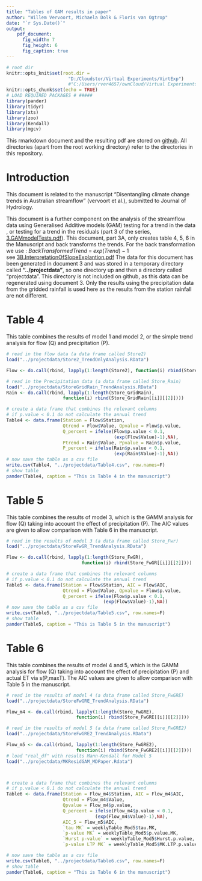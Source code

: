 ```yaml
---
title: "Tables of GAM results in paper"
author: "Willem Vervoort, Michaela Dolk & Floris van Ogtrop"
date: "`r Sys.Date()`"
output: 
    pdf_document:
      fig_width: 7
      fig_height: 6
      fig_caption: true
---
```

```r
# root dir
knitr::opts_knit$set(root.dir = 
                       "D:/Cloudstor/Virtual Experiments/VirtExp")
                       #"C:/Users/rver4657/ownCloud/Virtual Experiments/VirtExp")
knitr::opts_chunk$set(echo = TRUE)
# LOAD REQUIRED PACKAGES # #####
library(pander)
library(tidyr)
library(xts)
library(zoo)
library(Kendall)
library(mgcv)
```

This rmarkdown document and the resulting pdf are stored on  [github](https://github.com/WillemVervoort/VirtExp). All directories (apart from the root working directory) refer to the directories in this repository. 

# Introduction
This document is related to the manuscript "Disentangling climate change trends in Australian streamflow" (vervoort et al.), submitted to Journal of Hydrology.  

This document is a further component on the analysis of the streamflow data using Generalised Additive models (GAM) testing for a trend in the data , or testing for a trend in the residuals (part 3 of the series, [3.GAMmodelTests.pdf](./3.GAMmodelTests.pdf)). This document, part 3A, only creates table 4, 5, 6 in the Manuscript and back transforms the trends.
For the back transformation we use :
$BackTransformedTrend\; =\; exp(Trend) - 1$  
see [3B.InterpretationOfSlopeExplantion.pdf](./3B.InterpretationOfSlopeExplantion.pdf)
The data for this document has been generated in document 3 and was stored in a temporary directory called **"../projectdata"**, so one directory up and then a directory called "projectdata". This directory is not included on github, as this data can be regenerated using document 3.
Only the results using the precipitation data from the gridded rainfall is used here as the results from the station rainfall are not different.  

# Table 4   
This table combines the results of model 1 and model 2, or the simple trend analysis for flow (Q) and precipitation (P).  

```r
# read in the flow data (a data frame called Store2)
load("../projectdata/Store2_TrendOnlyAnalysis.RData")

Flow <- do.call(rbind, lapply(1:length(Store2), function(i) rbind(Store2[[i]][[2]])))

# read in the Precipitation data (a data frame called Store_Rain)
load("../projectdata/StoreGridRain_TrendAnalysis.RData")
Rain <- do.call(rbind, lapply(1:length(Store_GridRain), 
                     function(i) rbind(Store_GridRain[[i]][[2]])))

# create a data frame that combines the relevant columns
# if p.value < 0.1 do not calculate the annual trend
Table4 <- data.frame(Station = Flow$Station, 
                     Qtrend = Flow$Value, Qpvalue = Flow$p.value,
                     Q_percent = ifelse(Flow$p.value < 0.1,
                                        (exp(Flow$Value)-1),NA),
                     Ptrend = Rain$Value, Ppvalue = Rain$p.value,
                     P_percent = ifelse(Rain$p.value < 0.1,
                                        (exp(Rain$Value)-1),NA))
# now save the table as a csv file
write.csv(Table4, "../projectdata/Table4.csv", row.names=F)
# show table
pander(Table4, caption = "This is Table 4 in the manuscript")
```

# Table 5   
This table combines the results of model 3, which is the GAMM analysis for flow (Q) taking into account the effect of precipitation (P). The AIC values are given to allow comparison with Table 6 in the manuscript.  

```r
# read in the results of model 3 (a data frame called Store_Fwr)
load("../projectdata/StoreFwGR_TrendAnalysis.RData")

Flow <- do.call(rbind, lapply(1:length(Store_FwGR), 
                            function(i) rbind(Store_FwGR[[i]][[2]])))

# create a data frame that combines the relevant columns
# if p.value < 0.1 do not calculate the annual trend
Table5 <- data.frame(Station = Flow$Station, AIC = Flow$AIC,
                     Qtrend = Flow$Value, Qpvalue = Flow$p.value,
                     Q_percent = ifelse(Flow$p.value < 0.1,
                                    (exp(Flow$Value)-1),NA))
# now save the table as a csv file
write.csv(Table5, "../projectdata/Table5.csv", row.names=F)
# show table
pander(Table5, caption = "This is Table 5 in the manuscript")
```

# Table 6   
This table combines the results of model 4 and 5, which is the GAMM analysis for flow (Q) taking into account the effect of precipitation (P) and actual ET via s(P,maxT). The AIC values are given to allow comparison with Table 5 in the manuscript.  

```r
# read in the results of model 4 (a data frame called Store_FwGRE)
load("../projectdata/StoreFwGRE_TrendAnalysis.RData")

Flow_m4 <- do.call(rbind, lapply(1:length(Store_FwGRE), 
                          function(i) rbind(Store_FwGRE[[i]][[2]])))

# read in the results of model 5 (a data frame called Store_FwGRE2)
load("../projectdata/StoreFwGRE2_TrendAnalysis.RData")

Flow_m5 <- do.call(rbind, lapply(1:length(Store_FwGRE2),
                          function(i) rbind(Store_FwGRE2[[i]][[2]])))
# load "real_df" with results Mann-Kendall for Model 5
load("../projectdata/MKResidGAM_MDPaper.Rdata")



# create a data frame that combines the relevant columns
# if p.value < 0.1 do not calculate the annual trend
Table6 <- data.frame(Station = Flow_m4$Station, AIC = Flow_m4$AIC,
                     Qtrend = Flow_m4$Value, 
                     Qpvalue = Flow_m4$p.value,
                     Q_percent = ifelse(Flow_m4$p.value < 0.1,
                                 (exp(Flow_m4$Value)-1),NA),
                     AIC_5 = Flow_m5$AIC,
                     `tau MK` = weeklyTable_Mod5$tau.MK,
                     `p-value MK` = weeklyTable_Mod5$p.value.MK,
                     `Hurst p-value` = weeklyTable_Mod5$Hurst.p.value,
                     `p-value LTP MK` = weeklyTable_Mod5$MK.LTP.p.value)

# now save the table as a csv file
write.csv(Table6, "../projectdata/Table6.csv", row.names=F)
# show table
pander(Table6, caption = "This is Table 6 in the manuscript")
```